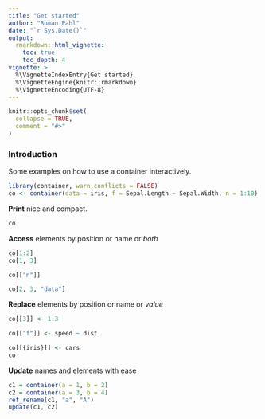 ```yaml
---
title: "Get started"
author: "Roman Pahl"
date: "`r Sys.Date()`"
output:
  rmarkdown::html_vignette:
    toc: true
    toc_depth: 4
vignette: >
  %\VignetteIndexEntry{Get started}
  %\VignetteEngine{knitr::rmarkdown}
  %\VignetteEncoding{UTF-8}
---
```


```r
knitr::opts_chunk$set(
  collapse = TRUE,
  comment = "#>"
)
```

### Introduction

Some examples on how to use a container interactively.

```r
library(container, warn.conflicts = FALSE)
co <- container(data = iris, f = Sepal.Length ~ Sepal.Width, n = 1:10)
```

**Print** nice and compact.
```r
co
```

**Access** elements by position or name or *both*
```r
co[1:2]
co[1, 3]
```
```r
co[["n"]]
```
```r
co[2, 3, "data"]
```

**Replace** elements by position or name or *value*
```r
co[[3]] <- 1:3
```
```r
co[["f"]] <- speed ~ dist
```
```r
co[[{iris}]] <- cars
co
```

**Update** names and elements with ease
```r
c1 = container(a = 1, b = 2)
c2 = container(a = 3, b = 4)
ref_rename(c1, "a", "A")
update(c1, c2)
```
